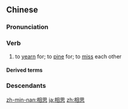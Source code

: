 ==Chinese==
{{zh-forms}}

===Pronunciation===
{{zh-pron
|m=xiāngsī
|c=soeng1 si1
|h=pfs=siông-sṳ̂
|md=siŏng-sṳ̆
|mn=qz:siong-sir/tw,xm:siuⁿ-si/twvk,zz:siang-su/tw,xm:siong-su/zz:sioⁿ-si
|w=1xian sr
|cat=v
}}

===Verb===
{{zh-verb}}

# to [[yearn]] for; to [[pine]] for; to [[miss]] each other
#: {{zh-x|飽受 '''相{xiāng}思''' 之 苦|to suffer from severe '''lovesickness'''}}

====Derived terms====
{{zh-der|單相思|相思病|病相思|相思債|相思卦|相思套|相思子|相思木|相思樹|相思草|相思豆|長相思|相思鳥}}

===Descendants===
{{CJKV||そうし|상사|tương tư}}

[[zh-min-nan:相思]]
[[ja:相思]]
[[zh:相思]]